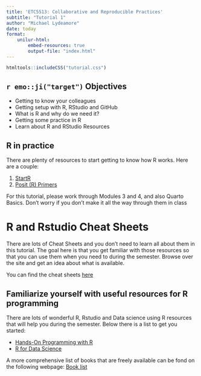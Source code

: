 ```yaml
---
title: 'ETC5513: Collaborative and Reproducible Practices'
subtitle: "Tutorial 1"
author: "Michael Lydeamore"
date: today
format:
    unilur-html: 
        embed-resources: true
        output-file: "index.html"
---
```


```r
htmltools::includeCSS("tutorial.css")
```

## `r emo::ji("target")` Objectives

-   Getting to know your colleagues
-   Getting setup with R, RStudio and GitHub
-   What is R and why do we need it?
-   Getting some practice in R
-   Learn about R and RStudio Resources

## R in practice

There are plenty of resources to start getting to know how R works. Here are a couple:

1.  [StartR](https://startr.numbat.space/)
2.  [Posit (R) Primers](https://posit.cloud/learn/recipes)

For this tutorial, please work through Modules 3 and 4, and also Quarto Basics. Don't worry if you don't make it all the way through them in class

# R and Rstudio Cheat Sheets

There are lots of Cheat Sheets and you don't need to learn all about them in this tutorial. The goal here is that you get familiar with those resources so that you can use them when you need to during the semester. Browse over the site and get an idea about what is available.

You can find the cheat sheets [here](https://rstudio.com/resources/cheatsheets/)

## Familiarize yourself with useful resources for R programming

There are lots of wonderful R, Rstudio and Data science using R resources that will help you during the semester. Below there is a list to get you started:

-   [Hands-On Programming with R](https://rstudio-education.github.io/hopr/index.html)
-   [R for Data Science](https://r4ds.had.co.nz/index.html)

A more comprehensive list of books that are freely available can be fond on the following webpage: [Book list](https://rstudio.com/resources/books/)
